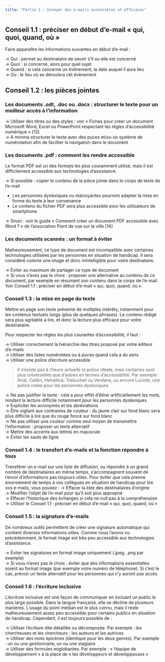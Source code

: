 ```yaml
---
title: "Partie 1 – Envoyer des e-mails accessibles et efficaces"
---
```


## Conseil 1.1 : préciser en début d’e-mail « qui, quoi, quand, où »

Faire apparaître les informations suivantes en début d’e-mail :

&rarr; Qui : permet au destinataire de savoir s’il ou elle est concerné </br>
&rarr; Quoi : si concerné, alors pour quel sujet </br>
&rarr; Quand : si cela concerne un événement, la date auquel il aura lieu </br>
&rarr; Où : le lieu où se déroulera cet événement </br>

## Conseil 1.2 : les pièces jointes

### Les documents .odt, .doc ou .docx : structurer le texte pour un meilleur accès à l’information

&rarr; Utiliser des titres ou des styles : voir « Fiches pour créer un document Microsoft Word, Excel ou PowerPoint respectant les règles d’accessibilité numérique » [13] <!-- ref 13 --> </br>
&rarr;	A minima structurer le texte avec des puces et/ou un système de numérotation afin de faciliter la navigation dans le document

### Les documents .pdf : comment les rendre accessible

Le format PDF est un des formats les plus couramment utilisé, mais il est difficilement accessible aux technologies d’assistance.

&rarr; Si possible : copier le contenu de la pièce jointe dans le corps de texte de l’e-mail

- Les personnes dyslexiques ou malvoyantes pourront adapter la mise en forme du texte à leur convenance
- Le contenu du fichier PDF sera plus accessible pour les utilisateurs de smartphone

&rarr; Sinon : voir le guide « Comment créer un document PDF accessible avec Word ? » de l’association Point de vue sur la ville [14] <!-- lien page -->

### Les documents scannés : un format à éviter

Malheureusement, ce type de document est incompatible avec certaines technologies utilisées par les personnes en situation de handicap. Il sera considéré comme une image et donc inintelligible pour votre destinataire.

&rarr;	Éviter au maximum de partager ce type de document </br>
&rarr;	Si vous n’avez pas le choix : proposer une alternative au contenu de ce document, par exemple en résumant son contenu dans le corps de l’e-mail. Voir Conseil 1.1 : préciser en début d’e-mail « qui, quoi, quand, où ». <!-- lien vers conseil 1.1 -->

### Conseil 1.3 : la mise en page du texte

Mettre en page son texte présente de multiples intérêts, notamment pour les contenus textuels longs (plus de quelques phrases). Le contenu rédigé sera plus agréable à lire, et donc la lecture plus efficace pour votre destinataire. 

Pour respecter les règles les plus courantes d’accessibilité, il faut : 

&rarr;	Utiliser correctement la hiérarchie des titres proposé par votre éditeur d’e-mails </br>
&rarr;	Utiliser des listes numérotées ou à puces quand cela a du sens </br>
&rarr;	Utiliser une police d’écriture accessible </br>

> Il n’existe pas à l’heure actuelle *la* police idéale, mais certaines sont plus universelles que d’autres en termes d’accessibilité. Par exemple : Arial, Calibri, Helvetica, Trebuchet ou Verdana, ou encore Luciole, une police créée pour les personnes dyslexiques.

&rarr;	Ne pas justifier le texte : cela a pour effet d’étirer artificiellement les mots, rendant la lecture difficile notamment pour les personnes dyslexiques </br>
&rarr;	Expliciter les acronymes et les abréviations </br>
&rarr;	Être vigilant aux contrastes de couleur : du jaune clair sur fond blanc sera plus difficile à lire que du rouge foncé sur fond blanc </br>
&rarr;	Ne pas utiliser une couleur comme seul moyen de transmettre l’information : proposer un texte alternatif </br>
&rarr;	Mettre des accents aux lettres en majuscule </br>
&rarr;	Éviter les sauts de ligne </br>

### Conseil 1.4 : le transfert d’e-mails et la fonction répondre à tous

Transférer un e-mail sur une liste de diffusion, ou répondre à un grand nombre de destinataires en même temps, s’accompagnent souvent de l’envoi d’informations pas toujours utiles. Pour éviter que cela prenne énormément de temps à vos collègues en situation de handicap pour lire vos e-mails, vous pouvez : 
&rarr;	Effacer la liste des destinataires d’origine </br>
&rarr;	Modifier l’objet de l’e-mail pour qu’il soit plus approprié </br>
&rarr;	Effacer l’historique des échanges si cela ne nuit pas à la compréhension </br>
&rarr;	Utiliser le Conseil 1.1 : préciser en début d’e-mail « qui, quoi, quand, où » </br>

### Conseil 1.5 : la signature d’e-mails

De nombreux outils permettent de créer une signature automatique qui contient diverses informations utiles. Comme nous l’avons vu précédemment, le format image est très peu accessible aux technologies d’assistance. 

&rarr;	Éviter les signatures en format image uniquement (.jpeg, .png par exemple) </br>
&rarr;	Si vous n’avez pas le choix : éviter que des informations essentielles soient au format image (par exemple votre numéro de téléphone). Si c’est le cas, prévoir un texte alternatif pour les personnes qui n’y auront pas accès </br>

### Conseil 1.6 : l’écriture inclusive 

L’écriture inclusive est une façon de communiquer en incluant un public le plus large possible. Dans la langue française, elle se décline de plusieurs manières. L’usage du point médian est le plus connu, mais il reste malheureusement assez peu accessible pour certains publics en situation de handicap. Cependant, il est toujours possible de :

&rarr;	Utiliser l’écriture dite détaillée ou décomposée. Par exemple : les chercheuses et les chercheurs ; les auteurs et les autrices </br>
&rarr;	Utiliser des mots épicènes (identique pour les deux genres). Par exemple : un ou une gestionnaire, un ou une stagiaire </br>
&rarr;	Utiliser des formules englobantes. Par exemple : « l’équipe de développement » à la place de « les développeurs et développeuses » </br>





